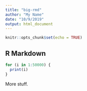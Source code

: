 ```yaml
---
title: "big-rmd"
author: "My Name"
date: "10/9/2019"
output: html_document
---
```


```r
knitr::opts_chunk$set(echo = TRUE)
```

## R Markdown
```r
for (i in 1:50000) {
  print(i)
}
```

More stuff.